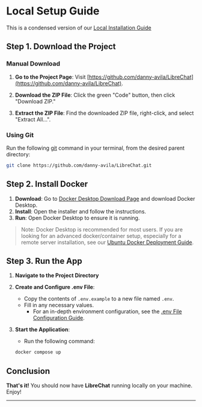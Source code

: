 
# Local Setup Guide

This is a condensed version of our [Local Installation Guide](/docs/local/)

## Step 1. Download the Project

### Manual Download

1. **Go to the Project Page**: Visit [https://github.com/danny-avila/LibreChat](https://github.com/danny-avila/LibreChat).

2. **Download the ZIP File**: Click the green "Code" button, then click "Download ZIP."

3. **Extract the ZIP File**: Find the downloaded ZIP file, right-click, and select "Extract All...".

### Using Git

Run the following [git](https://git-scm.com/) command in your terminal, from the desired parent directory:

```bash
git clone https://github.com/danny-avila/LibreChat.git
```

## Step 2. Install Docker

1. **Download**: Go to [Docker Desktop Download Page](https://www.docker.com/products/docker-desktop) and download Docker Desktop.
2. **Install**: Open the installer and follow the instructions.
3. **Run**: Open Docker Desktop to ensure it is running.

> Note: Docker Desktop is recommended for most users. If you are looking for an advanced docker/container setup, especially for a remote server installation, see our [Ubuntu Docker Deployment Guide](/docs/remote/docker_linux).

## Step 3. Run the App

1. **Navigate to the Project Directory**

2. **Create and Configure .env File**:
   - Copy the contents of `.env.example` to a new file named `.env`.
   - Fill in any necessary values.
      - For an in-depth environment configuration, see the [.env File Configuration Guide](/docs/configuration/dotenv).

3. **Start the Application**:
   - Run the following command:

   ```bash
   docker compose up
   ```

## Conclusion

**That's it!** You should now have **LibreChat** running locally on your machine. Enjoy!

---

<AdditionalLinks />